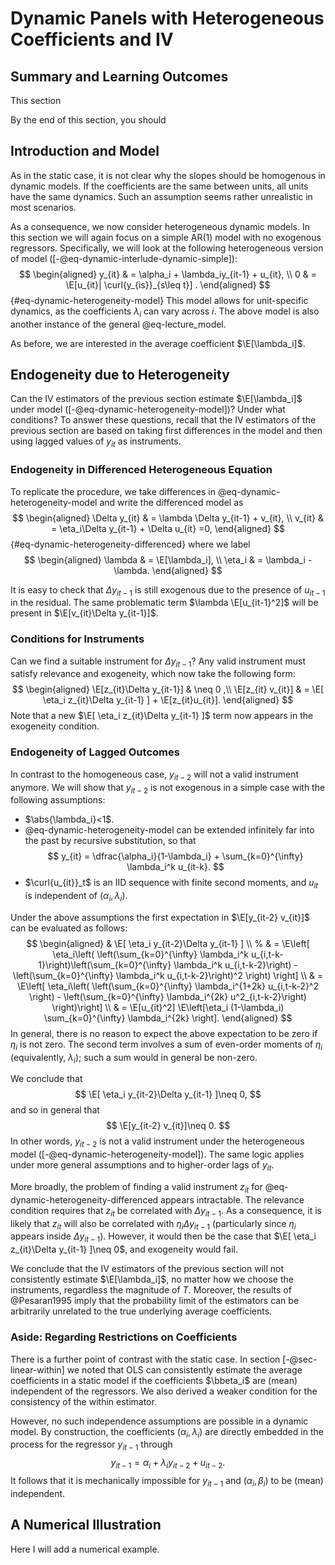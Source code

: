 # Dynamic Panels with Heterogeneous Coefficients and IV

::: {.callout-note appearance="simple" icon=false}

## Summary and Learning Outcomes

This section 

By the end of this section, you should
 
:::




## Introduction and Model



As in the static case, it is not clear why the slopes should be homogenous in dynamic models. If the coefficients are the same between units, all units have the same dynamics. Such an assumption seems rather unrealistic in most scenarios.

As a consequence, we now consider heterogeneous dynamic models. In this section we will again focus on a simple AR(1) model with no exogenous regressors. Specifically, we will look at the following heterogeneous version of model ([-@eq-dynamic-interlude-dynamic-simple]):
$$
\begin{aligned}
	y_{it}   & = \alpha_i +  \lambda_iy_{it-1} + u_{it}, \\
0 & = \E[u_{it}| \curl{y_{is}}_{s\leq t}] .
\end{aligned}
$$  {#eq-dynamic-heterogeneity-model}
This model allows for unit-specific dynamics, as the coefficients $\lambda_i$ can vary across $i$. The above model is also another instance of the general @eq-lecture_model. 

As before, we are interested in the average coefficient $\E[\lambda_i]$. 


## Endogeneity due to Heterogeneity
 
Can the IV estimators  of the previous section estimate $\E[\lambda_i]$ under model ([-@eq-dynamic-heterogeneity-model])? Under what conditions?  To answer these questions, recall that the IV estimators of the previous section are based on taking first differences in the model and then using lagged values of $y_{it}$ as instruments. 

### Endogeneity in Differenced Heterogeneous Equation 
To replicate the procedure, we take differences in @eq-dynamic-heterogeneity-model and write the differenced model as
$$
\begin{aligned}
	\Delta y_{it} & = \lambda \Delta y_{it-1} +  v_{it}, \\
	v_{it} & = \eta_i\Delta y_{it-1} + \Delta u_{it} =0, 
\end{aligned} 
$$ {#eq-dynamic-heterogeneity-differenced}
where we label
$$
\begin{aligned}
 \lambda & = \E[\lambda_i], \\
 \eta_i & = \lambda_i - \lambda. 
\end{aligned}
$$ 


It is easy to check that $\Delta y_{it-1}$ is still exogenous due to the presence of $u_{it-1}$ in the residual. The same problematic term  $\lambda \E[u_{it-1}^2]$ will be present in $\E[v_{it}\Delta y_{it-1}]$. 


### Conditions for Instruments

Can we find a suitable instrument for $\Delta y_{it-1}$? Any valid instrument must satisfy relevance and exogeneity, which now take the following form: 
$$
\begin{aligned} 
	\E[z_{it}\Delta y_{it-1}] &  \neq 0 ,\\
	\E[z_{it} v_{it}] & = \E[ \eta_i z_{it}\Delta y_{it-1} ] + \E[z_{it}u_{it}].
\end{aligned} 
$$
Note that a new $\E[ \eta_i z_{it}\Delta y_{it-1} ]$ term now appears in the exogeneity condition. 

### Endogeneity of Lagged Outcomes 

In contrast to the homogeneous case, $y_{it-2}$ will not a valid instrument anymore. We will show that $y_{it-2}$ is not exogenous in a simple case with the following assumptions:

-  $\abs{\lambda_i}<1$.
-  @eq-dynamic-heterogeneity-model can be extended infinitely far into the past by recursive substitution, so that 
$$
y_{it} = \dfrac{\alpha_i}{1-\lambda_i} + \sum_{k=0}^{\infty} \lambda_i^k u_{it-k}.
$$
- $\curl{u_{it}}_t$ is an IID sequence with finite second moments, and $u_{it}$ is independent of $(\alpha_i, \lambda_i)$.

Under the above assumptions the first expectation in $\E[y_{it-2} v_{it}]$ can be evaluated as follows:
$$
\begin{aligned}
& \E[ \eta_i y_{it-2}\Delta y_{it-1} ]
\\ 
% & = \E\left[ \eta_i\left( \left(\sum_{k=0}^{\infty} \lambda_i^k u_{i,t-k-1}\right)\left(\sum_{k=0}^{\infty} \lambda_i^k u_{i,t-k-2}\right) - \left(\sum_{k=0}^{\infty} \lambda_i^k u_{i,t-k-2}\right)^2 \right) \right] \\
& = \E\left[ \eta_i\left( \left(\sum_{k=0}^{\infty} \lambda_i^{1+2k} u_{i,t-k-2}^2 \right)  -  \left(\sum_{k=0}^{\infty} \lambda_i^{2k} u^2_{i,t-k-2}\right)  \right)\right] \\
& = \E[u_{it}^2] \E\left[\eta_i (1-\lambda_i) \sum_{k=0}^{\infty} \lambda_i^{2k}   \right].
\end{aligned}
$$
In general, there is no reason to expect the above expectation to be zero if $\eta_i$ is not zero. The second term involves a sum of even-order moments of $\eta_i$ (equivalently, $\lambda_i)$; such a sum would in general be non-zero.

We conclude that 
$$
\E[ \eta_i y_{it-2}\Delta y_{it-1} ]\neq 0,
$$
and so in general that 
$$
\E[y_{it-2} v_{it}]\neq 0.
$$
In other words, $y_{it-2}$ is not a valid instrument under the heterogeneous model ([-@eq-dynamic-heterogeneity-model]). The same logic applies under more general assumptions and to higher-order lags of $y_{it}$.

More broadly, the problem of finding a valid instrument $z_{it}$ for @eq-dynamic-heterogeneity-differenced appears intractable. The relevance condition requires that $z_{it}$ be correlated with $\Delta y_{it-1}$. As a consequence, it is likely that $z_{it}$ will also be correlated with $\eta_i \Delta y_{it-1}$ (particularly since $\eta_i$ appears inside $\Delta y_{it-1}$). However, it would then be the case that $\E[ \eta_i z_{it}\Delta y_{it-1} ]\neq 0$, and exogeneity would fail. 


We conclude that the IV estimators of the previous section will not consistently estimate $\E[\lambda_i]$, no matter how we choose the instruments, regardless the magnitude of $T$. Moreover, the results of @Pesaran1995 imply that the probability limit of the estimators can be arbitrarily unrelated to the true underlying average coefficients. 



### Aside: Regarding Restrictions on Coefficients

There is a further point of contrast with the static case. In section [-@sec-linear-within] we noted that OLS can consistently estimate the average coefficients in a static model if the coefficients $\bbeta_i$ are (mean) independent of the regressors. We also derived a weaker condition for the consistency of the within estimator. 

However, no such independence assumptions are possible in a dynamic model. By construction, the coefficients $(\alpha_i, \lambda_i)$ are directly embedded in the process for the regressor $y_{it-1}$ through
$$
y_{it-1} = \alpha_i + \lambda_i y_{it-2} + u_{it-2}.
$$
It follows that it is mechanically impossible for $y_{it-1}$ and $(\alpha_i, \beta_i)$ to be (mean) independent.


## A Numerical Illustration

Here I will add a numerical example.